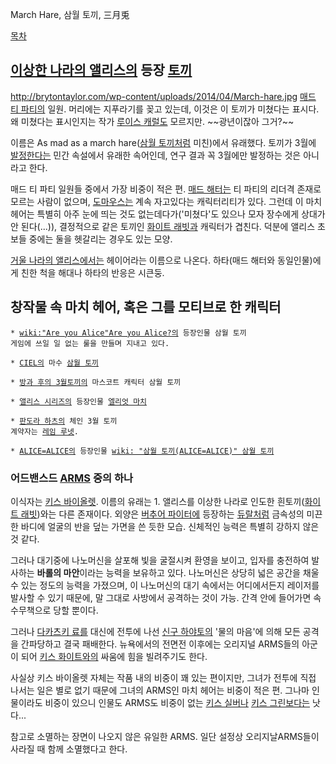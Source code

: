 March Hare, 삼월 토끼, 三月兎

[[목차]]
== [[이상한 나라의 앨리스]]의 등장 [[토끼]] ==
http://brytontaylor.com/wp-content/uploads/2014/04/March-hare.jpg
[[매드 티 파티]]의 일원. 머리에는 지푸라기를 꽂고 있는데, 이것은 이 토끼가 미쳤다는 표시다. 왜 미쳤다는 표시인지는 작가 [[루이스 캐럴]]도 모르지만. ~~광년이잖아 그거?~~

이름은 As mad as a march hare([[삼월 토끼]]처럼 미친)에서 유래했다. 토끼가 3월에 [[발정]]한다는 민간 속설에서 유래한 속어인데, 연구 결과 꼭 3월에만 발정하는 것은 아니라고 한다.

매드 티 파티 일원들 중에서 가장 비중이 적은 편. [[매드 해터]]는 티 파티의 리더격 존재로 모르는 사람이 없으며, [[도마우스]]는 계속 자고있다는 캐릭터리티가 있다. 그런데 이 마치 헤어는 특별히 아주 눈에 띄는 것도 없는데다가('미쳤다'도 있으나 모자 장수에게 상대가 안 된다(...)), 결정적으로 같은 토끼인 [[화이트 래빗]]과 캐릭터가 겹친다. 덕분에 앨리스 초보들 중에는 둘을 헷갈리는 경우도 있는 모양.

[[거울 나라의 앨리스]]에서는 헤이어라는 이름으로 나온다. 하타(매드 해터와 동일인물)에게 친한 척을 해대나 하타의 반응은 시큰둥.
== 창작물 속 마치 헤어, 혹은 그를 모티브로 한 캐릭터 ==

 * [[wiki:"Are you Alice"Are you Alice?]]의 등장인물 삼월 토끼
 게임에 쓰일 일 없는 룰을 만들며 지내고 있다. 

 * [[CIEL]]의 마수 [[삼월 토끼]]

 * [[방과 후의 3월토끼]]의 마스코트 캐릭터 삼월 토끼

 * [[앨리스 시리즈]]의 등장인물 [[엘리엇 마치]]

 * [[판도라 하츠]]의 체인 3월 토끼
 계약자는 [[레임 루넷]].

 * [[ALICE=ALICE]]의 등장인물 [[wiki: "삼월 토끼(ALICE=ALICE)" 삼월 토끼]]
=== 어드밴스드 [[ARMS]] 중의 하나 ===
이식자는 [[키스 바이올렛]]. 이름의 유래는 1.
앨리스를 이상한 나라로 인도한 흰토끼([[화이트 래빗]])와는 다른 존재이다. 외양은 [[버추어 파이터]]에 등장하는 [[듀랄]]처럼 금속성의 미끈한 바디에 얼굴의 반을 덮는 가면을 쓴 듯한 모습. 신체적인 능력은 특별히 강하지 않은 것 같다. 

그러나 대기중에 나노머신을 살포해 빛을 굴절시켜 환영을 보이고, 입자를 충전하여 발사하는 '''바롤의 마안'''이라는 능력을 보유하고 있다. 나노머신은 상당히 넓은 공간을 채울 수 있는 정도의 능력을 가졌으며, 이 나노머신의 대기 속에서는 어디에서든지 레이저를 발사할 수 있기 때문에, 말 그대로 사방에서 공격하는 것이 가능. 간격 안에 들어가면 속수무책으로 당할 뿐이다. 

그러나 [[다카츠키 료]]를 대신에 전투에 나선 [[신구 하야토]]의 '물의 마음'에 의해 모든 공격을 간파당하고 결국 패배한다. 뉴욕에서의 전면전 이후에는 오리지널 ARMS들의 아군이 되어 [[키스 화이트]]와의 싸움에 힘을 빌려주기도 한다.

사실상 키스 바이올렛 자체는 작품 내의 비중이 꽤 있는 편이지만, 그녀가 전투에 직접 나서는 일은 별로 없기 때문에 그녀의 ARMS인 마치 헤어는 비중이 적은 편. 그나마 인물이라도 비중이 있으니 인물도 ARMS도 비중이 없는 [[키스 실버]]나 [[키스 그린]]보다는 낫다...

참고로 소멸하는 장면이 나오지 않은 유일한 ARMS. 일단 설정상 오리지날ARMS들이 사라질 때 함께 소멸했다고 한다.
